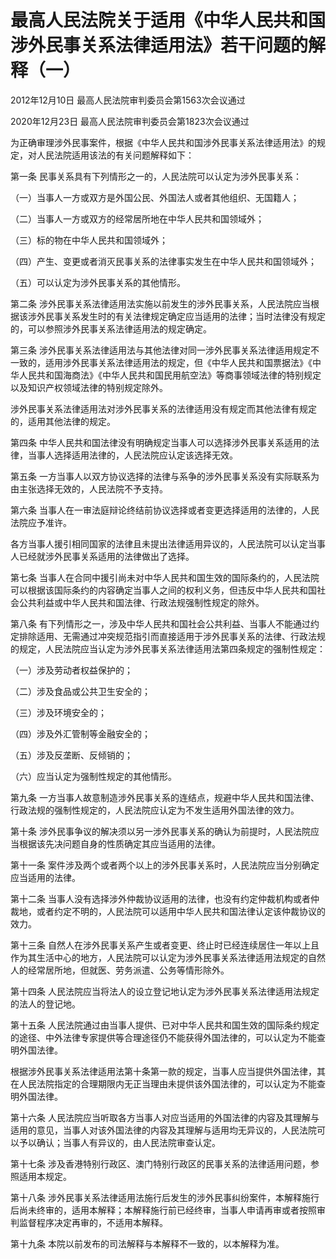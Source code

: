 # 最高人民法院关于适用《中华人民共和国涉外民事关系法律适用法》若干问题的解释（一）

2012年12月10日 最高人民法院审判委员会第1563次会议通过

2020年12月23日 最高人民法院审判委员会第1823次会议通过

  

为正确审理涉外民事案件，根据《中华人民共和国涉外民事关系法律适用法》的规定，对人民法院适用该法的有关问题解释如下：

第一条 民事关系具有下列情形之一的，人民法院可以认定为涉外民事关系：

（一）当事人一方或双方是外国公民、外国法人或者其他组织、无国籍人；

（二）当事人一方或双方的经常居所地在中华人民共和国领域外；

（三）标的物在中华人民共和国领域外；

（四）产生、变更或者消灭民事关系的法律事实发生在中华人民共和国领域外；

（五）可以认定为涉外民事关系的其他情形。

第二条 涉外民事关系法律适用法实施以前发生的涉外民事关系，人民法院应当根据该涉外民事关系发生时的有关法律规定确定应当适用的法律；当时法律没有规定的，可以参照涉外民事关系法律适用法的规定确定。

第三条 涉外民事关系法律适用法与其他法律对同一涉外民事关系法律适用规定不一致的，适用涉外民事关系法律适用法的规定，但《中华人民共和国票据法》《中华人民共和国海商法》《中华人民共和国民用航空法》等商事领域法律的特别规定以及知识产权领域法律的特别规定除外。

涉外民事关系法律适用法对涉外民事关系的法律适用没有规定而其他法律有规定的，适用其他法律的规定。

第四条 中华人民共和国法律没有明确规定当事人可以选择涉外民事关系适用的法律，当事人选择适用法律的，人民法院应认定该选择无效。

第五条 一方当事人以双方协议选择的法律与系争的涉外民事关系没有实际联系为由主张选择无效的，人民法院不予支持。

第六条 当事人在一审法庭辩论终结前协议选择或者变更选择适用的法律的，人民法院应予准许。

各方当事人援引相同国家的法律且未提出法律适用异议的，人民法院可以认定当事人已经就涉外民事关系适用的法律做出了选择。

第七条 当事人在合同中援引尚未对中华人民共和国生效的国际条约的，人民法院可以根据该国际条约的内容确定当事人之间的权利义务，但违反中华人民共和国社会公共利益或中华人民共和国法律、行政法规强制性规定的除外。

第八条 有下列情形之一，涉及中华人民共和国社会公共利益、当事人不能通过约定排除适用、无需通过冲突规范指引而直接适用于涉外民事关系的法律、行政法规的规定，人民法院应当认定为涉外民事关系法律适用法第四条规定的强制性规定：

（一）涉及劳动者权益保护的；

（二）涉及食品或公共卫生安全的；

（三）涉及环境安全的；

（四）涉及外汇管制等金融安全的；

（五）涉及反垄断、反倾销的；

（六）应当认定为强制性规定的其他情形。

第九条 一方当事人故意制造涉外民事关系的连结点，规避中华人民共和国法律、行政法规的强制性规定的，人民法院应认定为不发生适用外国法律的效力。

第十条 涉外民事争议的解决须以另一涉外民事关系的确认为前提时，人民法院应当根据该先决问题自身的性质确定其应当适用的法律。

第十一条 案件涉及两个或者两个以上的涉外民事关系时，人民法院应当分别确定应当适用的法律。

第十二条 当事人没有选择涉外仲裁协议适用的法律，也没有约定仲裁机构或者仲裁地，或者约定不明的，人民法院可以适用中华人民共和国法律认定该仲裁协议的效力。

第十三条 自然人在涉外民事关系产生或者变更、终止时已经连续居住一年以上且作为其生活中心的地方，人民法院可以认定为涉外民事关系法律适用法规定的自然人的经常居所地，但就医、劳务派遣、公务等情形除外。

第十四条 人民法院应当将法人的设立登记地认定为涉外民事关系法律适用法规定的法人的登记地。

第十五条 人民法院通过由当事人提供、已对中华人民共和国生效的国际条约规定的途径、中外法律专家提供等合理途径仍不能获得外国法律的，可以认定为不能查明外国法律。

根据涉外民事关系法律适用法第十条第一款的规定，当事人应当提供外国法律，其在人民法院指定的合理期限内无正当理由未提供该外国法律的，可以认定为不能查明外国法律。

第十六条 人民法院应当听取各方当事人对应当适用的外国法律的内容及其理解与适用的意见，当事人对该外国法律的内容及其理解与适用均无异议的，人民法院可以予以确认；当事人有异议的，由人民法院审查认定。

第十七条 涉及香港特别行政区、澳门特别行政区的民事关系的法律适用问题，参照适用本规定。

第十八条 涉外民事关系法律适用法施行后发生的涉外民事纠纷案件，本解释施行后尚未终审的，适用本解释；本解释施行前已经终审，当事人申请再审或者按照审判监督程序决定再审的，不适用本解释。

第十九条 本院以前发布的司法解释与本解释不一致的，以本解释为准。
